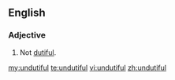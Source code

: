 ==English==

===Adjective===
{{en-adj}}

# Not [[dutiful]].

[[my:undutiful]]
[[te:undutiful]]
[[vi:undutiful]]
[[zh:undutiful]]